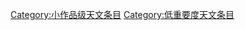 {{Random page in category}}{{portal|天文}}
{{large category TOC 2|date=2014年6月}}
[[Category:小作品级天文条目|Category:小作品级天文条目]]
[[Category:低重要度天文条目|Category:低重要度天文条目]]